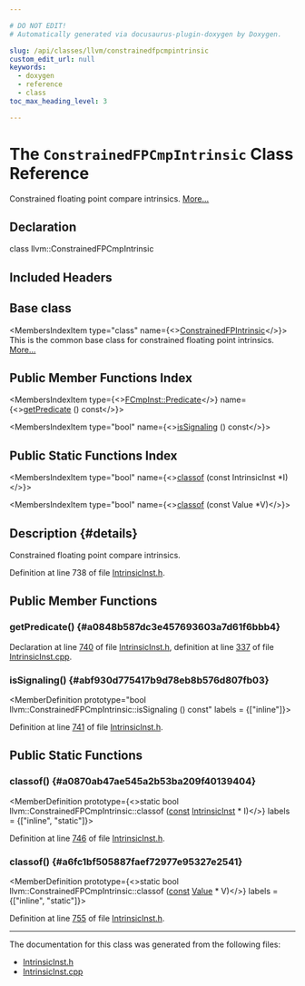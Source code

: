 ```yaml
---

# DO NOT EDIT!
# Automatically generated via docusaurus-plugin-doxygen by Doxygen.

slug: /api/classes/llvm/constrainedfpcmpintrinsic
custom_edit_url: null
keywords:
  - doxygen
  - reference
  - class
toc_max_heading_level: 3

---
```





# The `ConstrainedFPCmpIntrinsic` Class Reference

<DoxygenPage pluginConfig={pluginConfig}>

Constrained floating point compare intrinsics. <a href="#details">More...</a>

## Declaration

<CodeBlock>class llvm::ConstrainedFPCmpIntrinsic</CodeBlock>

## Included Headers

<IncludesList>
<IncludesListItem
  filePath="llvm/IR/IntrinsicInst.h"
  permalink="/docs/api/files/include/include/llvm/include/llvm/ir/intrinsicinst-h"
  isLocal="true" />
</IncludesList>

## Base class

<MembersIndex>

<MembersIndexItem
  type="class"
  name={<><a href="/docs/api/classes/llvm/constrainedfpintrinsic">ConstrainedFPIntrinsic</a></>}>
This is the common base class for constrained floating point intrinsics. <a href="/docs/api/classes/llvm/constrainedfpintrinsic/#details">More...</a>
</MembersIndexItem>

</MembersIndex>

## Public Member Functions Index

<MembersIndex>

<MembersIndexItem
  type={<><a href="/docs/api/classes/llvm/cmpinst/#a2be3583dac92a031fa1458d4d992c78b">FCmpInst::Predicate</a></>}
  name={<><a href="#a0848b587dc3e457693603a7d61f6bbb4">getPredicate</a> () const</>}>
</MembersIndexItem>

<MembersIndexItem
  type="bool"
  name={<><a href="#abf930d775417b9d78eb8b576d807fb03">isSignaling</a> () const</>}>
</MembersIndexItem>

</MembersIndex>

## Public Static Functions Index

<MembersIndex>

<MembersIndexItem
  type="bool"
  name={<><a href="#a0870ab47ae545a2b53ba209f40139404">classof</a> (const IntrinsicInst &#42;I)</>}>
</MembersIndexItem>

<MembersIndexItem
  type="bool"
  name={<><a href="#a6fc1bf505887faef72977e95327e2541">classof</a> (const Value &#42;V)</>}>
</MembersIndexItem>

</MembersIndex>

## Description {#details}

Constrained floating point compare intrinsics.

Definition at line 738 of file <a href="/docs/api/files/include/include/llvm/include/llvm/ir/intrinsicinst-h">IntrinsicInst.h</a>.

<SectionDefinition>

## Public Member Functions

### getPredicate() {#a0848b587dc3e457693603a7d61f6bbb4}

<MemberDefinition
  prototype="FCmpInst::Predicate ConstrainedFPCmpIntrinsic::getPredicate () const">

Declaration at line <a href="/docs/api/files/include/include/llvm/include/llvm/ir/intrinsicinst-h/#l00740">740</a> of file <a href="/docs/api/files/include/include/llvm/include/llvm/ir/intrinsicinst-h">IntrinsicInst.h</a>, definition at line <a href="/docs/api/files/lib/lib/ir/intrinsicinst-cpp/#l00337">337</a> of file <a href="/docs/api/files/lib/lib/ir/intrinsicinst-cpp">IntrinsicInst.cpp</a>.
</MemberDefinition>

### isSignaling() {#abf930d775417b9d78eb8b576d807fb03}

<MemberDefinition
  prototype="bool llvm::ConstrainedFPCmpIntrinsic::isSignaling () const"
  labels = {["inline"]}>

Definition at line <a href="/docs/api/files/include/include/llvm/include/llvm/ir/intrinsicinst-h/#l00741">741</a> of file <a href="/docs/api/files/include/include/llvm/include/llvm/ir/intrinsicinst-h">IntrinsicInst.h</a>.
</MemberDefinition>

</SectionDefinition>

<SectionDefinition>

## Public Static Functions

### classof() {#a0870ab47ae545a2b53ba209f40139404}

<MemberDefinition
  prototype={<>static bool llvm::ConstrainedFPCmpIntrinsic::classof (<a href="/docs/api/files/lib/lib/target/lib/target/aarch64/aarch64promoteconstant-cpp/#a90f8350fecae261c25be85d38b451bff">const</a> <a href="/docs/api/classes/llvm/intrinsicinst">IntrinsicInst</a> &#42; I)</>}
  labels = {["inline", "static"]}>

Definition at line <a href="/docs/api/files/include/include/llvm/include/llvm/ir/intrinsicinst-h/#l00746">746</a> of file <a href="/docs/api/files/include/include/llvm/include/llvm/ir/intrinsicinst-h">IntrinsicInst.h</a>.
</MemberDefinition>

### classof() {#a6fc1bf505887faef72977e95327e2541}

<MemberDefinition
  prototype={<>static bool llvm::ConstrainedFPCmpIntrinsic::classof (<a href="/docs/api/files/lib/lib/target/lib/target/aarch64/aarch64promoteconstant-cpp/#a90f8350fecae261c25be85d38b451bff">const</a> <a href="/docs/api/classes/llvm/value">Value</a> &#42; V)</>}
  labels = {["inline", "static"]}>

Definition at line <a href="/docs/api/files/include/include/llvm/include/llvm/ir/intrinsicinst-h/#l00755">755</a> of file <a href="/docs/api/files/include/include/llvm/include/llvm/ir/intrinsicinst-h">IntrinsicInst.h</a>.
</MemberDefinition>

</SectionDefinition>

<hr/>

The documentation for this class was generated from the following files:

<ul>
<li><a href="/docs/api/files/include/include/llvm/include/llvm/ir/intrinsicinst-h">IntrinsicInst.h</a></li>
<li><a href="/docs/api/files/lib/lib/ir/intrinsicinst-cpp">IntrinsicInst.cpp</a></li>
</ul>

</DoxygenPage>
